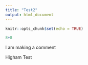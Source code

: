 ```yaml
---
title: "Test2"
output: html_document
---
```


```r
knitr::opts_chunk$set(echo = TRUE)
```

```r
8+8
```

I am making a comment

Higham Test